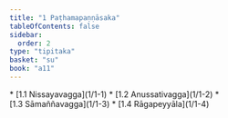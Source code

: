 ```yaml
---
title: "1 Paṭhamapaṇṇāsaka"
tableOfContents: false
sidebar:
  order: 2
type: "tipitaka"
basket: "su"
book: "a11"
---
```



<DynamicBreadcrumb />



<TableOfContents book="a11" section="1">
* [1.1 Nissayavagga](1/1-1)
* [1.2 Anussativagga](1/1-2)
* [1.3 Sāmaññavagga](1/1-3)
* [1.4 Rāgapeyyāla](1/1-4)
</TableOfContents>